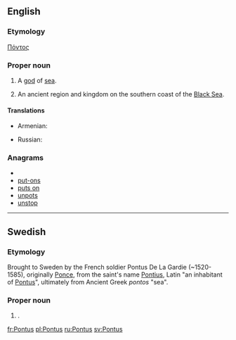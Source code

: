 {{also|pontus}}

==English==

===Etymology===
{{etyl|grc}} [[Πόντος]]

===Proper noun===
{{en-proper noun}}

# {{Greek mythology}} A [[god]] of [[sea]].
# An ancient region and kingdom on the southern coast of the [[Black Sea]].

====Translations====
{{trans-top|A region on the southern coast of the Black Sea}}
* Armenian: {{t-|hy|Պոնտոս|tr=Pontos}}
{{trans-mid}}
* Russian: {{t+|ru|Понт|m|tr=Pont}}
{{trans-bottom}}

===Anagrams===
* {{alphagram|nopstu}}
* [[put-ons#English|put-ons]]
* [[puts on#English|puts on]]
* [[unpots#English|unpots]]
* [[unstop#English|unstop]]

----
==Swedish==

===Etymology===
Brought to Sweden by the French soldier Pontus De La Gardie (~1520-1585), originally [[Ponce]], from the saint's name [[Pontius]], Latin "an inhabitant of [[#English|Pontus]]", ultimately from Ancient Greek ''pontos'' "sea".

===Proper noun===
{{infl|sv|proper noun}}

# {{given name|male|lang=sv}}.

[[fr:Pontus]]
[[pl:Pontus]]
[[ru:Pontus]]
[[sv:Pontus]]